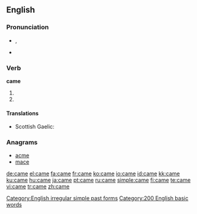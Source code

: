 {{wikipedia|Came (disambiguation)}}
==English==

{{rank|those|own|old|106|came|men|come|without}}

===Pronunciation===
* {{IPA|/keɪm/}}, {{SAMPA|/keIm/}}
*{{audio|en-us-came.ogg|Audio (US)}}
*:{{rhymes|eɪm}}

===Verb===
'''came'''

# {{simple past of|[[come]]}} 
# {{simple past of|[[cum]]}}

====Translations====
{{trans-top|simple past of come}}
{{trans-mid}}
* Scottish Gaelic: {{t|gd| thàinig}}
{{trans-bottom}}

{{trans-top|simple past of cum}}
{{trans-mid}}
{{trans-bottom}}

===Anagrams===
*[[acme]]
*[[mace]]

[[Category:English irregular simple past forms]]
[[Category:200 English basic words]]

[[de:came]]
[[el:came]]
[[fa:came]]
[[fr:came]]
[[ko:came]]
[[io:came]]
[[id:came]]
[[kk:came]]
[[ku:came]]
[[hu:came]]
[[ja:came]]
[[pt:came]]
[[ru:came]]
[[simple:came]]
[[fi:came]]
[[te:came]]
[[vi:came]]
[[tr:came]]
[[zh:came]]